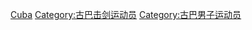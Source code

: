 [[Category:各国男子击剑运动员|Cuba]]
[[Category:古巴击剑运动员|Category:古巴击剑运动员]]
[[Category:古巴男子运动员|Category:古巴男子运动员]]